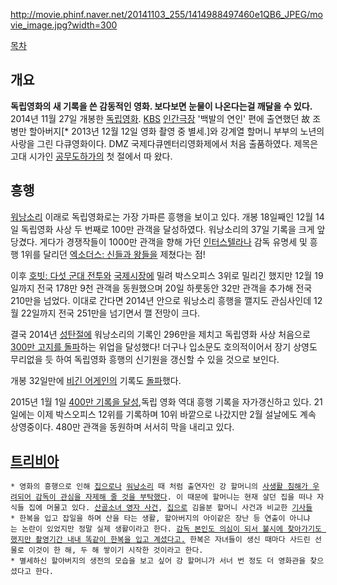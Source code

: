 http://movie.phinf.naver.net/20141103_255/1414988497460e1QB6_JPEG/movie_image.jpg?width=300

[[목차]]
== 개요 ==
'''독립영화의 새 기록을 쓴 감동적인 영화. 보다보면 눈물이 나온다는걸 깨달을 수 있다.'''
2014년 11월 27일 개봉한 [[독립영화]]. [[KBS]] [[인간극장]] '백발의 연인' 편에 출연했던 故 조병만 할아버지[* 2013년 12월 12일 영화 촬영 중 별세.]와 강계열 할머니 부부의 노년의 사랑을 그린 다큐영화이다. DMZ 국제다큐멘터리영화제에서 처음 출품하였다.
제목은 고대 시가인 [[공무도하가]]의 첫 절에서 따 왔다.

== 흥행 ==
[[워낭소리]] 이래로 독립영화로는 가장 가파른 흥행을 보이고 있다. 개봉 18일째인 12월 14일 독립영화 사상 두 번째로 100만 관객을 달성하였다. 워낭소리의 37일 기록을 크게 앞당겼다. 게다가 경쟁작들이 1000만 관객을 향해 가던 [[인터스텔라]]나 감독 유명세 및 흥행 1위를 달리던 [[엑소더스: 신들과 왕들]]을 제쳤다는 점!

이후 [[호빗: 다섯 군대 전투]]와 [[국제시장]]에 밀려 박스오피스 3위로 밀리긴 했지만 12월 19일까지 전국 178만 9천 관객을 동원했으며 20일 하룻동안 32만 관객을 추가해 전국 210만을 넘었다. 이대로 간다면 2014년 안으로 워낭소리 흥행을 깰지도 관심사인데 12월 22일까지 전국 251만을 넘기면서 깰 전망이 크다.

결국 2014년 [[성탄절]]에 워낭소리의 기록인 296만을 제치고 독립영화 사상 처음으로 [http://media.daum.net/entertain/culture/newsview?newsid=20141225171712150 300만 고지를 돌파]하는 위업을 달성했다! 더구나 입소문도 호의적이어서 장기 상영도 무리없을 듯 하여 독립영화 흥행의 신기원을 갱신할 수 있을 것으로 보인다.

개봉 32일만에 [[비긴 어게인]]의 기록도 [http://media.daum.net/entertain/culture/newsview?newsid=20141229150012088 돌파]했다.

2015년 1월 1일 [http://media.daum.net/entertain/culture/newsview?newsid=20150102100304840 400만 기록을 달성],독립 영화 역대 흥행 기록을 자가갱신하고 있다. 21일에는 이제 박스오피스 12위를 기록하며 10위 바깥으로 나갔지만 2월 설날에도 계속 상영중이다. 480만 관객을 동원하며 서서히 막을 내리고 있다.

== [[트리비아]] ==
 * 영화의 흥행으로 인해 [[집으로]]나 [[워낭소리]] 때 처럼 출연자인 강 할머니의 [http://magazine.movie.daum.net/w/magazine/film/detail.daum?thecutId=15507 사생활 침해가 우려되어 감독이 관심을 자제해 줄 것을 부탁했다]. 이 때문에 할머니는 현재 살던 집을 떠나 자식들 집에 머물고 있다. [[산골소녀 영자 사건]], [[집으로]] 김을분 할머니 사건과 비교한 [http://news.naver.com/main/read.nhn?mode=LSD&mid=sec&sid1=102&oid=449&aid=0000042632 기사][http://news.naver.com/main/read.nhn?mode=LSD&mid=sec&sid1=102&oid=449&aid=0000042686 들]
 * 한복을 입고 잡일을 하며 산을 타는 생활, 할아버지의 아이같은 장난 등 연출이 아니냐는 논란이 있었지만 정말 실제 생활이라고 한다. [http://www.etoday.co.kr/news/section/newsview.php?idxno=1040799 감독 본인도 의심이 되서 불시에 찾아가기도 했지만 촬영기간 내내 똑같이 한복을 입고 계셨다고.] 한복은 자녀들이 생신 때마다 사드린 선물로 이것이 한 해, 두 해 쌓이기 시작한 것이라고 한다.
 * 별세하신 할아버지의 생전의 모습을 보고 싶어 강 할머니가 서너 번 정도 더 영화관을 찾으셨다고 한다.
